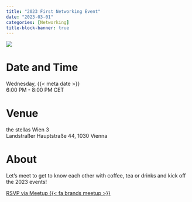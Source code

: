 ```yaml
---
title: "2023 First Networking Event"
date: "2023-03-01"
categories: [Networking]
title-block-banner: true
---
```


![](202303.jpeg){fig-alt="An image of a group of women in a cafe."}

# Date and Time

Wednesday, {{< meta date >}}  
6:00 PM - 8:00 PM CET

# Venue

the stellas Wien 3  
Landstraßer Hauptstraße 44, 1030 Vienna

# About

Let's meet to get to know each other with coffee, tea or drinks and kick off the 2023 events!

[RSVP via Meetup {{< fa brands meetup >}}](https://www.meetup.com/rladies-vienna/events/291577334){.btn .btn-outline-primary .rsvp}

